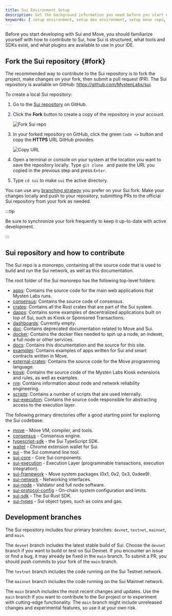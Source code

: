 ```yaml
---
title: Sui Environment Setup
description: Get the background information you need before you start developing on Sui. Learn the layout of the Sui monorepository and the suggested development environment for working with Move.
keywords: [ setup environment, setup dev environment, setup mono repo, download mono repo, monorepo, fork sui repo, how to contribute to sui repo, contribute to sui, develop sui locally ]
---
```


Before you start developing with Sui and Move, you should familiarize yourself with how to contribute to Sui, how Sui is structured, what tools and SDKs exist, and what plugins are available to use in your IDE.

## Fork the Sui repository {#fork}

The recommended way to contribute to the Sui repository is to fork the project, make changes on your fork, then submit a pull request (PR). The Sui repository is available on GitHub: https://github.com/MystenLabs/sui.

To create a local Sui repository:

1. Go to the [Sui repository](https://github.com/MystenLabs/sui) on GitHub.
1. Click the **Fork** button to create a copy of the repository in your account.

   ![Fork Sui repo](./images/fork.png)

1. In your forked repository on GitHub, click the green `Code <>` button and copy the **HTTPS** URL GitHub provides.

   ![Copy URL](./images/gh-url.png)

1. Open a terminal or console on your system at the location you want to save the repository locally. Type `git clone ` and paste the URL you copied in the previous step and press `Enter`.
1. Type `cd sui` to make `sui` the active directory.

You can use any [branching strategy](https://docs.github.com/en/pull-requests/collaborating-with-pull-requests/proposing-changes-to-your-work-with-pull-requests/creating-and-deleting-branches-within-your-repository) you prefer on your Sui fork. Make your changes locally and push to your repository, submitting PRs to the official Sui repository from your fork as needed.

:::tip

Be sure to synchronize your fork frequently to keep it up-to-date with active development.

:::

## Sui repository and how to contribute

The Sui repo is a monorepo, containing all the source code that is used to build and run the Sui network, as well as this documentation.

The root folder of the Sui monorepo has the following top-level folders:

- [apps](https://github.com/MystenLabs/apps): Contains the source code for the main web applications that Mysten Labs runs.
- [consensus](https://github.com/MystenLabs/sui/tree/main/consensus): Contains the source code of consensus.
- [crates](https://github.com/MystenLabs/sui/tree/main/crates): Contains all the Rust crates that are part of the Sui system.
- [dapps](https://github.com/MystenLabs/sui/tree/main/dapps): Contains some examples of decentralized applications built on top of Sui, such as Kiosk or Sponsored Transactions.
- [dashboards](https://github.com/MystenLabs/sui/tree/main/dashboards): Currently empty.
- [doc](https://github.com/MystenLabs/sui/tree/main/doc): Contains deprecated documentation related to Move and Sui.
- [docker](https://github.com/MystenLabs/sui/tree/main/docker): Contains the docker files needed to spin up a node, an indexer, a full node or other services.
- [docs](https://github.com/MystenLabs/sui/tree/main/docs): Contains this documentation and the source for this site.
- [examples](https://github.com/MystenLabs/sui/tree/main/examples): Contains examples of apps written for Sui and smart contracts written in Move.
- [external-crates](https://github.com/MystenLabs/sui/tree/main/external-crates): Contains the source code for the Move programming language.
- [kiosk](https://github.com/MystenLabs/sui/tree/main/kiosk): Contains the source code of the Mysten Labs Kiosk extensions and rules, as well as examples.
- [nre](https://github.com/MystenLabs/sui/tree/main/nre): Contains information about node and network reliability engineering.
- [scripts](https://github.com/MystenLabs/sui/tree/main/scripts): Contains a number of scripts that are used internally.
- [sui-execution](https://github.com/MystenLabs/sui/tree/main/sui-execution): Contains the source code responsible for abstracting access to the execution layer.

The following primary directories offer a good starting point for exploring the Sui codebase:

- [move](https://github.com/MystenLabs/sui/tree/main/external-crates/move) - Move VM, compiler, and tools.
- [consensus](https://github.com/MystenLabs/sui/tree/main/consensus) - Consensus engine.
- [typescript-sdk](https://github.com/MystenLabs/ts-sdks/tree/main/packages/typescript/) - the Sui TypeScript SDK.
- [wallet](https://chromewebstore.google.com/detail/slush-%E2%80%94-a-sui-wallet/opcgpfmipidbgpenhmajoajpbobppdil) - Chrome extension wallet for Sui.
- [sui](https://github.com/MystenLabs/sui/tree/main/crates/sui) - the Sui command line tool.
- [sui-core](https://github.com/MystenLabs/sui/tree/main/crates/sui-core) - Core Sui components.
- [sui-execution](https://github.com/MystenLabs/sui/tree/main/sui-execution) - Execution Layer (programmable transactions, execution integration).
- [sui-framework](https://github.com/MystenLabs/sui/tree/main/crates/sui-framework) - Move system packages (0x1, 0x2, 0x3, 0xdee9).
- [sui-network](https://github.com/MystenLabs/sui/tree/main/crates/sui-network) - Networking interfaces.
- [sui-node](https://github.com/MystenLabs/sui/tree/main/crates/sui-node) - Validator and full node software.
- [sui-protocol-config](https://github.com/MystenLabs/sui/tree/main/crates/sui-protocol-config) - On-chain system configuration and limits.
- [sui-sdk](https://github.com/MystenLabs/sui/tree/main/crates/sui-sdk) - The Sui Rust SDK.
- [sui-types](https://github.com/MystenLabs/sui/tree/main/crates/sui-types) - Sui object types, such as coins and gas.

## Development branches

The Sui repository includes four primary branches: `devnet`, `testnet`, `mainnet`, and `main`.

The `devnet` branch includes the latest stable build of Sui. Choose the `devnet` branch if you want to build or test on Sui Devnet. If you encounter an issue or find a bug, it may already be fixed in the `main` branch. To submit a PR, you should push commits to your fork of the `main` branch.

The `testnet` branch includes the code running on the Sui Testnet network.

The `mainnet` branch includes the code running on the Sui Mainnet network.

The `main` branch includes the most recent changes and updates. Use the `main` branch if you want to contribute to the Sui project or to experiment with cutting-edge functionality. The `main` branch might include unreleased changes and experimental features, so use it at your own risk.
